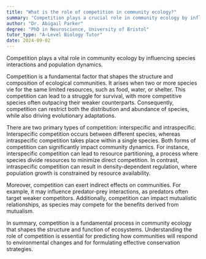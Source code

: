 ```yaml
---
title: "What is the role of competition in community ecology?"
summary: "Competition plays a crucial role in community ecology by influencing species interactions and population dynamics."
author: "Dr. Abigail Parker"
degree: "PhD in Neuroscience, University of Bristol"
tutor_type: "A-Level Biology Tutor"
date: 2024-09-02
---
```


Competition plays a vital role in community ecology by influencing species interactions and population dynamics.

Competition is a fundamental factor that shapes the structure and composition of ecological communities. It arises when two or more species vie for the same limited resources, such as food, water, or shelter. This competition can lead to a struggle for survival, with more competitive species often outpacing their weaker counterparts. Consequently, competition can restrict both the distribution and abundance of species, while also driving evolutionary adaptations.

There are two primary types of competition: interspecific and intraspecific. Interspecific competition occurs between different species, whereas intraspecific competition takes place within a single species. Both forms of competition can significantly impact community dynamics. For instance, interspecific competition can lead to resource partitioning, a process where species divide resources to minimize direct competition. In contrast, intraspecific competition can result in density-dependent regulation, where population growth is constrained by resource availability.

Moreover, competition can exert indirect effects on communities. For example, it may influence predator-prey interactions, as predators often target weaker competitors. Additionally, competition can impact mutualistic relationships, as species may compete for the benefits derived from mutualism.

In summary, competition is a fundamental process in community ecology that shapes the structure and function of ecosystems. Understanding the role of competition is essential for predicting how communities will respond to environmental changes and for formulating effective conservation strategies.
    